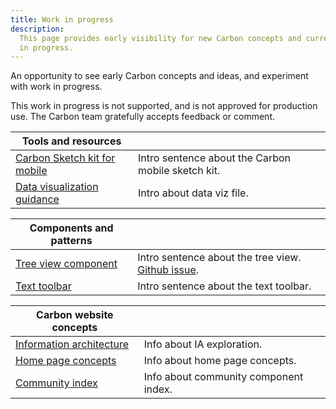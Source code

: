 ```yaml
---
title: Work in progress
description:
  This page provides early visibility for new Carbon concepts and current work
  in progress.
---
```


<PageDescription>

An opportunity to see early Carbon concepts and ideas, and experiment with work
in progress.

</PageDescription>

This work in progress is not supported, and is not approved for production use.
The Carbon team gratefully accepts feedback or comment.

| Tools and resources               |                                                    |
| --------------------------------- | -------------------------------------------------- |
| [Carbon Sketch kit for mobile](/) | Intro sentence about the Carbon mobile sketch kit. |
| [Data visualization guidance](/)  | Intro about data viz file.                         |

| Components and patterns                                                                                                |                                                                                                                 |
| ---------------------------------------------------------------------------------------------------------------------- | --------------------------------------------------------------------------------------------------------------- |
| [Tree view component](https://deploy-preview-6008--carbon-components-react.netlify.app/?path=/story/treeview--default) | Intro sentence about the tree view. [Github issue](https://github.com/carbon-design-system/carbon/issues/5180). |
| [Text toolbar](/)                                                                                                      | Intro sentence about the text toolbar.                                                                          |

| Carbon website concepts       |                                       |
| ----------------------------- | ------------------------------------- |
| [Information architecture](/) | Info about IA exploration.            |
| [Home page concepts](/)       | Info about home page concepts.        |
| [Community index](/)          | Info about community component index. |

